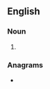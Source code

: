 {{also|réanimations}}
==English==

===Noun===
{{head|en|noun form}}

# {{plural of|en|reanimation}}

===Anagrams===
* {{anagrams|en|a=aaeiimnnorst|reaminations}}